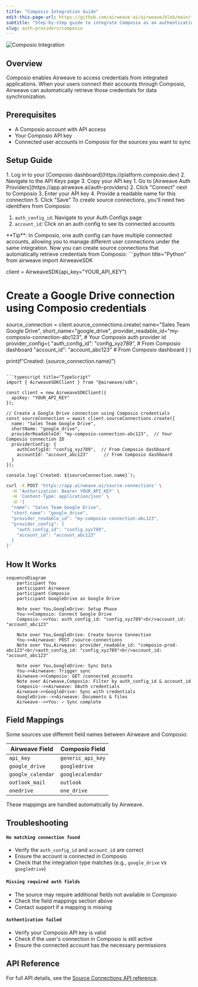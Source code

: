 ```yaml
---
title: "Composio Integration Guide"
edit-this-page-url: https://github.com/airweave-ai/airweave/blob/main/fern/docs/pages/auth-providers/composio.mdx
subtitle: "Step-by-step guide to integrate Composio as an authentication provider for Airweave"
slug: auth-providers/composio
---
```


<div style={{ textAlign: 'center', margin: '2rem 0' }}>
  <picture>
    <source media="(prefers-color-scheme: dark)" srcSet="/docs/assets/images/auth-providers/composio-dark.svg" />
    <source media="(prefers-color-scheme: light)" srcSet="/docs/assets/images/auth-providers/composio-light.svg" />
    <img src="/docs/assets/images/auth-providers/composio-light.svg" alt="Composio Integration" style={{ maxWidth: '400px' }} />
  </picture>
</div>

## Overview

Composio enables Airweave to access credentials from integrated applications. When your users connect their accounts through Composio, Airweave can automatically retrieve those credentials for data synchronization.

## Prerequisites

- A Composio account with API access
- Your Composio API key
- Connected user accounts in Composio for the sources you want to sync

## Setup Guide

<Steps>

  <Step title="Get your Composio API Key" toc={true}>
    1. Log in to your [Composio dashboard](https://platform.composio.dev)
    2. Navigate to the API Keys page
    3. Copy your API key
  </Step>


  <Step title="Connect Composio to Airweave" toc={true}>
   1. Go to [Airweave Auth Providers](https://app.airweave.ai/auth-providers)
2. Click "Connect" next to Composio
3. Enter your API key
4. Provide a readable name for this connection
5. Click "Save"
  </Step>


<Step title="Find your connection details" toc={true}>
    To create source connections, you'll need two identifiers from Composio:

1. `auth_config_id`: Navigate to your Auth Configs page
2. `account_id`: Click on an auth config to see its connected accounts

<Callout type="info">
**Tip**: In Composio, one auth config can have multiple connected accounts, allowing you to manage different user connections under the same integration.
</Callout>

</Step>

<Step title="Create Source Connections" toc={true}>
    Now you can create source connections that automatically retrieve credentials from Composio:

<CodeBlocks>
```python title="Python"
from airweave import AirweaveSDK

client = AirweaveSDK(api_key="YOUR_API_KEY")

# Create a Google Drive connection using Composio credentials
source_connection = client.source_connections.create(
    name="Sales Team Google Drive",
    short_name="google_drive",
    provider_readable_id="my-composio-connection-abc123",  # Your Composio auth provider id
    provider_config={
        "auth_config_id": "config_xyz789",  # From Composio dashboard
        "account_id": "account_abc123"      # From Composio dashboard
    }
)

print(f"Created: {source_connection.name}")
```

```typescript title="TypeScript"
import { AirweaveSDKClient } from "@airweave/sdk";

const client = new AirweaveSDKClient({
  apiKey: "YOUR_API_KEY"
});

// Create a Google Drive connection using Composio credentials
const sourceConnection = await client.sourceConnections.create({
  name: "Sales Team Google Drive",
  shortName: "google_drive",
  providerReadableId: "my-composio-connection-abc123",  // Your Composio connection ID
  providerConfig: {
    authConfigId: "config_xyz789",  // From Composio dashboard
    accountId: "account_abc123"      // From Composio dashboard
  }
});

console.log(`Created: ${sourceConnection.name}`);
```

```bash title="cURL"
curl -X POST 'https://app.airweave.ai/source-connections' \
  -H 'Authorization: Bearer YOUR_API_KEY' \
  -H 'Content-Type: application/json' \
  -d '{
  "name": "Sales Team Google Drive",
  "short_name": "google_drive",
  "provider_readable_id": "my-composio-connection-abc123",
  "provider_config": {
    "auth_config_id": "config_xyz789",
    "account_id": "account_abc123"
  }
}'
```
</CodeBlocks>
</Step>
</Steps>

## How It Works

```mermaid
sequenceDiagram
    participant You
    participant Airweave
    participant Composio
    participant GoogleDrive as Google Drive

    Note over You,GoogleDrive: Setup Phase
    You->>Composio: Connect Google Drive
    Composio-->>You: auth_config_id: "config_xyz789"<br/>account_id: "account_abc123"

    Note over You,GoogleDrive: Create Source Connection
    You->>Airweave: POST /source-connections
    Note over You,Airweave: provider_readable_id: "composio-prod-abc123"<br/>auth_config_id: "config_xyz789"<br/>account_id: "account_abc123"

    Note over You,GoogleDrive: Sync Data
    You->>Airweave: Trigger sync
    Airweave->>Composio: GET /connected_accounts
    Note over Airweave,Composio: Filter by auth_config_id & account_id
    Composio-->>Airweave: OAuth credentials
    Airweave->>GoogleDrive: Sync with credentials
    GoogleDrive-->>Airweave: Documents & files
    Airweave-->>You: ✓ Sync complete
```

## Field Mappings

Some sources use different field names between Airweave and Composio:

| Airweave Field | Composio Field |
|----------------|----------------|
| `api_key` | `generic_api_key` |
| `google_drive` | `googledrive` |
| `google_calendar` | `googlecalendar` |
| `outlook_mail` | `outlook` |
| `onedrive` | `one_drive` |

These mappings are handled automatically by Airweave.

## Troubleshooting

#### `No matching connection found`
- Verify the `auth_config_id` and `account_id` are correct
- Ensure the account is connected in Composio
- Check that the integration type matches (e.g., `google_drive` vs `googledrive`)

#### `Missing required auth fields`
- The source may require additional fields not available in Composio
- Check the field mappings section above
- Contact support if a mapping is missing

#### `Authentication failed`
- Verify your Composio API key is valid
- Check if the user's connection in Composio is still active
- Ensure the connected account has the necessary permissions

## API Reference

For full API details, see the [Source Connections API reference](/api-reference/source-connections/create-source-connections-post).
